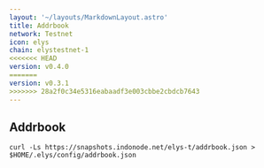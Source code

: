 ```yaml
---
layout: '~/layouts/MarkdownLayout.astro'
title: Addrbook
network: Testnet
icon: elys
chain: elystestnet-1
<<<<<<< HEAD
version: v0.4.0
=======
version: v0.3.1
>>>>>>> 28a2f0c34e5316eabaadf3e003cbbe2cbdcb7643
---
```

## Addrbook

```
curl -Ls https://snapshots.indonode.net/elys-t/addrbook.json > $HOME/.elys/config/addrbook.json
```
